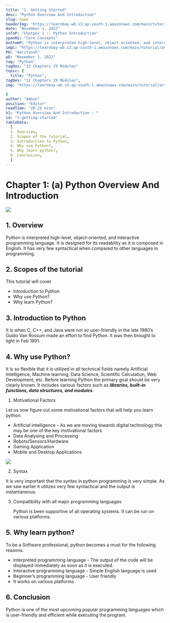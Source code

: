 ```yaml
---
title: "1. Getting Started"
desc: "Python Overview And Introduction"
slug: home
headerImg: "https://learnbay-wb.s3.ap-south-1.amazonaws.com/main/tutorial/Python+Header.png"
date: "November 1, 2022"
infoP: "Chatper 1 :- Python Introduction"
spanH2: "Core Concepts"
bottomP: "Python is interpreted high-level, object-oriented, and interactive programming language. It is so flexible that it is utilized in all technical fields, namely Artificial Intelligence, Machine learning, Data Science, Scientific Calculation, Web Development, etc."
imgC: "https://learnbay-wb.s3.ap-south-1.amazonaws.com/main/tutorial/amritansh.png"
PH: "Amritansh"
pD: "November 1, 2022"
tag: "Python"
tagDes: "12 Chapters 29 Modules"
topic: {
  title: "Python",
tagDes: "12 Chapters 29 Modules",
img: "https://learnbay-wb.s3.ap-south-1.amazonaws.com/main/tutorial/arrow.png"

}
author: "Admin"
position: "Editor"
readTime: "20-25 mins"
h1: "Python Overview And Introduction : "
id: "1-getting-started"
tableData:
  [
  1. Overview, 
  2. Scopes of the tutorial,  
  3. Introduction to Python,  
  4. Why use Python?,  
  5. Why learn python?,  
  6. Conclusion,   
  ]
---
```



# Chapter 1: (a) Python Overview And Introduction


 <img src="https://learnbay-wb.s3.ap-south-1.amazonaws.com/main/tutorial/python/python+overview+main+banner.png"></img>


## 1. Overview

Python is interpreted high-level, object-oriented, and interactive programming language. It is designed for its readability as it is composed in English. It has very few syntactical when compared to other languages in programming.


## 2. Scopes of the tutorial

This tutorial will cover



* Introduction to Python
* Why use Python?
* Why learn Python?


## 3. Introduction to Python

It is when C, C++, and Java were not so user-friendly in the late 1980’s Guido Van Rossum made an effort to find Python. It was then brought to light in Feb 1991.


## 4. Why use Python?

It is so flexible that it is utilized in all technical fields namely Artificial Intelligence, Machine learning, Data Science, Scientific Calculation, Web Development, etc. Before learning Python the primary goal should be very clearly known. It includes various factors such as **_libraries, built-in functions, data structures, and modules_**. 



1. Motivational Factors

Let us now figure out some motivational factors that will help you learn python.



* Artificial intelligence - As we are moving towards digital technology this may be one of the key motivational factors 
* Data Analysing and Processing
* Robots/Sensors/Hardware
* Gaming Application
* Mobile and Desktop Applications


 <img src="https://learnbay-wb.s3.ap-south-1.amazonaws.com/main/tutorial/python/syntax.jpg"></img>




2. Syntax

It is very important that the syntax in python programming is very simple. As we saw earlier it utilizes very few syntactical and the output is instantaneous.



3. Compatibility with all major programming languages

    Python is been supportive of all operating systems. It can be run on various platforms.



## 5. Why learn python?

To be a Software professional, python becomes a must for the following reasons.



* Interpreted programming language - The output of the code will be displayed immediately as soon as it is executed.
* Interactive programming language - Simple English language is used
* Beginner’s programming language - User friendly
* It works on various platforms


## 6. Conclusion

Python is one of the most upcoming popular programming languages which is user-friendly and efficient while executing the program.



